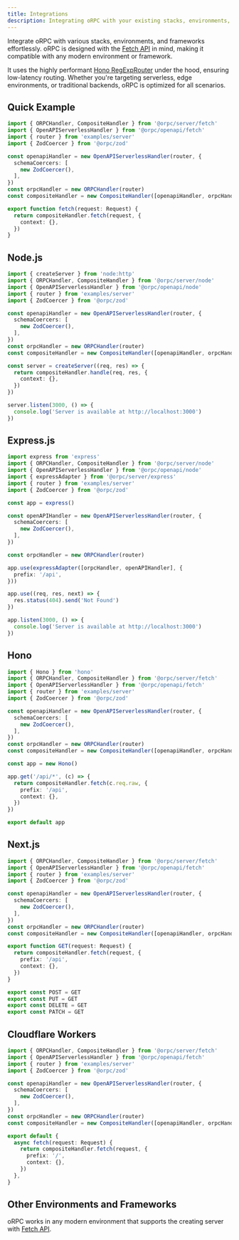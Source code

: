 ```yaml
---
title: Integrations
description: Integrating oRPC with your existing stacks, environments, and frameworks.
---
```


Integrate oRPC with various stacks, environments, and frameworks effortlessly.
oRPC is designed with the [Fetch API](https://developer.mozilla.org/en-US/docs/Web/API/Fetch_API) in mind, 
making it compatible with any modern environment or framework.

It uses the highly performant [Hono RegExpRouter](https://hono.dev/) under the hood, ensuring low-latency routing. 
Whether you're targeting serverless, edge environments, or traditional backends, oRPC is optimized for all scenarios.

## Quick Example

```ts twoslash
import { ORPCHandler, CompositeHandler } from '@orpc/server/fetch'
import { OpenAPIServerlessHandler } from '@orpc/openapi/fetch'
import { router } from 'examples/server'
import { ZodCoercer } from '@orpc/zod'

const openapiHandler = new OpenAPIServerlessHandler(router, {
  schemaCoercers: [
    new ZodCoercer(),
  ],
})
const orpcHandler = new ORPCHandler(router)
const compositeHandler = new CompositeHandler([openapiHandler, orpcHandler])

export function fetch(request: Request) {
  return compositeHandler.fetch(request, {
    context: {},
  })
}
```

## Node.js

```ts twoslash
import { createServer } from 'node:http'
import { ORPCHandler, CompositeHandler } from '@orpc/server/node'
import { OpenAPIServerlessHandler } from '@orpc/openapi/node'
import { router } from 'examples/server'
import { ZodCoercer } from '@orpc/zod'

const openapiHandler = new OpenAPIServerlessHandler(router, {
  schemaCoercers: [
    new ZodCoercer(),
  ],
})
const orpcHandler = new ORPCHandler(router)
const compositeHandler = new CompositeHandler([openapiHandler, orpcHandler])

const server = createServer((req, res) => {
  return compositeHandler.handle(req, res, {
    context: {},
  })
})

server.listen(3000, () => {
  console.log('Server is available at http://localhost:3000')
})
```

## Express.js

```ts twoslash
import express from 'express'
import { ORPCHandler, CompositeHandler } from '@orpc/server/node'
import { OpenAPIServerlessHandler } from '@orpc/openapi/node'
import { expressAdapter } from '@orpc/server/express'
import { router } from 'examples/server'
import { ZodCoercer } from '@orpc/zod'

const app = express()

const openAPIHandler = new OpenAPIServerlessHandler(router, {
  schemaCoercers: [
    new ZodCoercer(),
  ],
})

const orpcHandler = new ORPCHandler(router)

app.use(expressAdapter([orpcHandler, openAPIHandler], {
  prefix: '/api',
}))

app.use((req, res, next) => {
  res.status(404).send('Not Found')
})

app.listen(3000, () => {
  console.log('Server is available at http://localhost:3000')
})
```

## Hono

```ts twoslash
import { Hono } from 'hono'
import { ORPCHandler, CompositeHandler } from '@orpc/server/fetch'
import { OpenAPIServerlessHandler } from '@orpc/openapi/fetch'
import { router } from 'examples/server'
import { ZodCoercer } from '@orpc/zod'

const openapiHandler = new OpenAPIServerlessHandler(router, {
  schemaCoercers: [
    new ZodCoercer(),
  ],
})
const orpcHandler = new ORPCHandler(router)
const compositeHandler = new CompositeHandler([openapiHandler, orpcHandler])

const app = new Hono()

app.get('/api/*', (c) => {
  return compositeHandler.fetch(c.req.raw, {
    prefix: '/api',
    context: {},
  })
})

export default app
```

## Next.js

```ts title="app/api/[...orpc]/route.ts" twoslash
import { ORPCHandler, CompositeHandler } from '@orpc/server/fetch'
import { OpenAPIServerlessHandler } from '@orpc/openapi/fetch'
import { router } from 'examples/server'
import { ZodCoercer } from '@orpc/zod'

const openapiHandler = new OpenAPIServerlessHandler(router, {
  schemaCoercers: [
    new ZodCoercer(),
  ],
})
const orpcHandler = new ORPCHandler(router)
const compositeHandler = new CompositeHandler([openapiHandler, orpcHandler])

export function GET(request: Request) {
  return compositeHandler.fetch(request, {
    prefix: '/api',
    context: {},
  })
}

export const POST = GET
export const PUT = GET
export const DELETE = GET
export const PATCH = GET
```

## Cloudflare Workers

```ts twoslash
import { ORPCHandler, CompositeHandler } from '@orpc/server/fetch'
import { OpenAPIServerlessHandler } from '@orpc/openapi/fetch'
import { router } from 'examples/server'
import { ZodCoercer } from '@orpc/zod'

const openapiHandler = new OpenAPIServerlessHandler(router, {
  schemaCoercers: [
    new ZodCoercer(),
  ],
})
const orpcHandler = new ORPCHandler(router)
const compositeHandler = new CompositeHandler([openapiHandler, orpcHandler])

export default {
  async fetch(request: Request) {
    return compositeHandler.fetch(request, {
      prefix: '/',
      context: {},
    })
  },
}
```

## Other Environments and Frameworks

oRPC works in any modern environment that supports the creating server with [Fetch API](https://developer.mozilla.org/en-US/docs/Web/API/Fetch_API).
